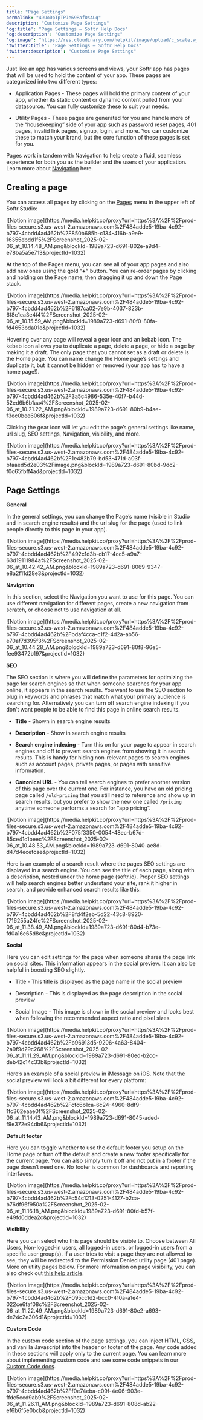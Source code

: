 ```yaml
---
title: "Page Settings"
permalink: "49UoDpTpTPJe69RafDsALq"
description: "Customize Page Settings"
'og:title': "Page Settings – Softr Help Docs"
'og:description': "Customize Page Settings"
'og:image': "https://res.cloudinary.com/helpkit/image/upload/c_scale,w_700,q_auto/v1674219840/softrdocs_meta_OG_Image_Url_258f31c013.png"
'twitter:title': "Page Settings – Softr Help Docs"
'twitter:description': "Customize Page Settings"
---
```

Just like an app has various screens and views, your Softr app has pages that will be used to hold the content of your app. These pages are categorized into two different types:

* Application Pages - These pages will hold the primary content of your app, whether its static content or dynamic content pulled from your datasource. You can fully customize these to suit your needs.

* Utility Pages - These pages are generated for you and handle more of the “housekeeping” side of your app such as password reset pages, 401 pages, invalid link pages, signup, login, and more. You can customize these to match your brand, but the core function of these pages is set for you.

Pages work in tandem with Navigation to help create a fluid, seamless experience for both you as the builder and the users of your application. Learn more about [Navigation](/application-settings/n3K2UEfpC9BpHgakMzUU5Y/navigation-settings/49UoDpTpTMxcBVDnRVTncV) here.

## Creating a page

You can access all pages by clicking on the [Pages](/application-settings/n3K2UEfpC9BpHgakMzUU5Y/page-settings/49UoDpTpTPJe69RafDsALq) menu in the upper left of Softr Studio:
<Frame>![Notion image](https://media.helpkit.co/proxy?url=https%3A%2F%2Fprod-files-secure.s3.us-west-2.amazonaws.com%2F484adde5-19ba-4c92-b797-4cbdd4ad462b%2F850b685b-c134-416b-a9e9-16355ebdd1f5%2FScreenshot_2025-02-06_at_10.14.48_AM.png&blockId=1989a723-d691-802e-a9d4-e78ba5a5e713&projectId=1032)</Frame>

At the top of the Pages menu, you can see all of your app pages and also add new ones using the gold “**+”** button. You can re-order pages by clicking and holding on the Page name, then dragging it up and down the Page stack.
<Frame>![Notion image](https://media.helpkit.co/proxy?url=https%3A%2F%2Fprod-files-secure.s3.us-west-2.amazonaws.com%2F484adde5-19ba-4c92-b797-4cbdd4ad462b%2F6187ca02-7e9b-4037-823b-6f8c1ea3e4f4%2FScreenshot_2025-02-06_at_10.15.59_AM.png&blockId=1989a723-d691-80f0-80fa-fd4653bda01e&projectId=1032)</Frame>

Hovering over any page will reveal a gear icon and an kebab icon. The kebab icon allows you to duplicate a page, delete a page, or hide a page by making it a draft. The only page that you cannot set as a draft or delete is the Home page. You can name change the Home page’s settings and duplicate it, but it cannot be hidden or removed (your app has to have a home page!).
<Frame>![Notion image](https://media.helpkit.co/proxy?url=https%3A%2F%2Fprod-files-secure.s3.us-west-2.amazonaws.com%2F484adde5-19ba-4c92-b797-4cbdd4ad462b%2F3a5c4986-535e-40f7-b44d-52ed6b6b1aa4%2FScreenshot_2025-02-06_at_10.21.22_AM.png&blockId=1989a723-d691-80b9-b4ae-f3ec0bee606f&projectId=1032)</Frame>

Clicking the gear icon will let you edit the page’s general settings like name, url slug, SEO settings, Navigation, visibility, and more.
<Frame>![Notion image](https://media.helpkit.co/proxy?url=https%3A%2F%2Fprod-files-secure.s3.us-west-2.amazonaws.com%2F484adde5-19ba-4c92-b797-4cbdd4ad462b%2F1e482b79-bd53-471d-a03f-bfaaed5d2e03%2Fimage.png&blockId=1989a723-d691-80bd-9dc2-f0c65fbff4ad&projectId=1032)</Frame>

## Page Settings

**General**

In the general settings, you can change the Page’s name (visible in Studio and in search engine results) and the url slug for the page (used to link people directly to this page in your app).
<Frame>![Notion image](https://media.helpkit.co/proxy?url=https%3A%2F%2Fprod-files-secure.s3.us-west-2.amazonaws.com%2F484adde5-19ba-4c92-b797-4cbdd4ad462b%2F492c1d3b-cb17-4cc5-a9a7-63d19111984a%2FScreenshot_2025-02-06_at_10.42.42_AM.png&blockId=1989a723-d691-8069-9347-e8a2f11d28e3&projectId=1032)</Frame>

**Navigation**

In this section, select the Navigation you want to use for this page. You can use different navigation for different pages, create a new navigation from scratch, or choose not to use navigation at all.
<Frame>![Notion image](https://media.helpkit.co/proxy?url=https%3A%2F%2Fprod-files-secure.s3.us-west-2.amazonaws.com%2F484adde5-19ba-4c92-b797-4cbdd4ad462b%2Fbdaf4cca-c1f2-4d2a-ab56-e70af7d395f3%2FScreenshot_2025-02-06_at_10.44.28_AM.png&blockId=1989a723-d691-80f8-96e5-fee93472b197&projectId=1032)</Frame>

**SEO**

The SEO section is where you will define the parameters for optimizing the page for search engines so that when someone searches for your app online, it appears in the search results. You want to use the SEO section to plug in keywords and phrases that match what your primary audience is searching for. Alternatively you can turn off search engine indexing if you don’t want people to be able to find this page in online search results.

* **Title** - Shown in search engine results

* **Description** - Show in search engine results

* **Search engine indexing** - Turn this on for your page to appear in search engines and off to prevent search engines from showing it in search results. This is handy for hiding non-relevant pages to search engines such as account pages, private pages, or pages with sensitive information.

* **Canonical URL** - You can tell search engines to prefer another version of this page over the current one. For instance, you have an old pricing page called `/old-pricing` that you still need to reference and show up in search results, but you prefer to show the new one called `/pricing` anytime someone performs a search for “app pricing”.
<Frame>![Notion image](https://media.helpkit.co/proxy?url=https%3A%2F%2Fprod-files-secure.s3.us-west-2.amazonaws.com%2F484adde5-19ba-4c92-b797-4cbdd4ad462b%2F075f3350-0054-48ec-b67d-85ce41c1beec%2FScreenshot_2025-02-06_at_10.48.53_AM.png&blockId=1989a723-d691-8040-ae8d-d47d4ecefcae&projectId=1032)</Frame>

Here is an example of a search result where the pages SEO settings are displayed in a search engine. You can see the title of each page, along with a description, nested under the home page (softr.io). Proper SEO settings will help search engines better understand your site, rank it higher in search, and provide enhanced search results like this:
<Frame>![Notion image](https://media.helpkit.co/proxy?url=https%3A%2F%2Fprod-files-secure.s3.us-west-2.amazonaws.com%2F484adde5-19ba-4c92-b797-4cbdd4ad462b%2F8fd4f2eb-5d22-43c8-8920-1716255a24fe%2FScreenshot_2025-02-06_at_11.38.49_AM.png&blockId=1989a723-d691-80d4-b73e-fd0a16e65d8c&projectId=1032)</Frame>

**Social**

Here you can edit settings for the page when someone shares the page link on social sites. This information appears in the social preview. It can also be helpful in boosting SEO slightly.

* Title - This title is displayed as the page name in the social preview

* Description - This is displayed as the page description in the social preview

* Social Image - This image is shown in the social preview and looks best when following the recommended aspect ratio and pixel sizes.
<Frame>![Notion image](https://media.helpkit.co/proxy?url=https%3A%2F%2Fprod-files-secure.s3.us-west-2.amazonaws.com%2F484adde5-19ba-4c92-b797-4cbdd4ad462b%2Fb96913d5-9206-4a63-8404-2a9f9d29c268%2FScreenshot_2025-02-06_at_11.11.29_AM.png&blockId=1989a723-d691-80ed-b2cc-deb42c14c33b&projectId=1032)</Frame>

Here’s an example of a social preview in iMessage on iOS. Note that the social preview will look a bit different for every platform:
<Frame>![Notion image](https://media.helpkit.co/proxy?url=https%3A%2F%2Fprod-files-secure.s3.us-west-2.amazonaws.com%2F484adde5-19ba-4c92-b797-4cbdd4ad462b%2Fcfc6b1ca-6c24-4960-8df9-1fc362eaae0f%2FScreenshot_2025-02-06_at_11.14.43_AM.png&blockId=1989a723-d691-8045-aded-f9e372e94db6&projectId=1032)</Frame>

**Default footer**

Here you can toggle whether to use the default footer you setup on the Home page or turn off the default and create a new footer specifically for the current page. You can also simply turn it off and not put in a footer if the page doesn’t need one. No footer is common for dashboards and reporting interfaces.
<Frame>![Notion image](https://media.helpkit.co/proxy?url=https%3A%2F%2Fprod-files-secure.s3.us-west-2.amazonaws.com%2F484adde5-19ba-4c92-b797-4cbdd4ad462b%2Fc54c1213-0251-4127-b2ca-b76df96f950a%2FScreenshot_2025-02-06_at_11.16.18_AM.png&blockId=1989a723-d691-80fd-b57f-e49fd0ddea2c&projectId=1032)</Frame>

**Visibility**

Here you can select who this page should be visible to. Choose between All Users, Non-logged-in users, all logged-in users, or logged-in users from a specific user group(s). If a user tries to visit a page they are not allowed to see, they will be redirected to the Permission Denied utility page (401 page). More on utlity pages below. For more information on page visibility, you can also check out [this help article](/user-groups-and-permissions/3oA6AaFzUiePs2sW2TpYrF/page-visibility/nWJaN689VKA1TUeaEfzK9u).
<Frame>![Notion image](https://media.helpkit.co/proxy?url=https%3A%2F%2Fprod-files-secure.s3.us-west-2.amazonaws.com%2F484adde5-19ba-4c92-b797-4cbdd4ad462b%2F095cc1d2-bcc0-410a-a1e4-022ce6faf08c%2FScreenshot_2025-02-06_at_11.22.49_AM.png&blockId=1989a723-d691-80e2-a693-de24c2e306d1&projectId=1032)</Frame>

**Custom Code**

In the custom code section of the page settings, you can inject HTML, CSS, and vanilla Javascript into the header or footer of the page. Any code added in these sections will apply only to the current page. You can learn more about implementing custom code and see some code snippets in our [Custom Code docs](/custom-code/3idxDhKqz1qPdqBuWbs61G).
<Frame>![Notion image](https://media.helpkit.co/proxy?url=https%3A%2F%2Fprod-files-secure.s3.us-west-2.amazonaws.com%2F484adde5-19ba-4c92-b797-4cbdd4ad462b%2Ff0e74eba-c09f-4e06-903e-ffdc5ccd9ab9%2FScreenshot_2025-02-06_at_11.26.11_AM.png&blockId=1989a723-d691-808d-ab22-ef6b6f5e0bcb&projectId=1032)</Frame>
